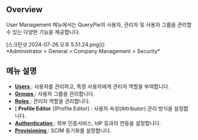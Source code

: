 ## Overview

User Management 메뉴에서는 QueryPie의 사용자, 관리자 및 사용자 그룹을 관리할 수 있는 다양한 기능을 제공합니다.
<p align="center">
<div>[스크린샷 2024-07-26 오후 5.51.24.png]()</div>
*Administrator &gt; General &gt; Company Management &gt; Security*
</p>

## 메뉴 설명

* [ **Users** ](Users) : 사용자를 관리하고, 특정 사용자에게 관리자 역할을 부여합니다.
* [ **Groups** ](Groups) : 사용자 그룹을 관리합니다.
* [ **Roles** ](Roles) : 관리자 역할을 관리합니다.
* [ **Profile Editor** ](Profile Editor) : 사용자 속성(Attributor) 관리 방식을 설정합니다.
* [ **Authentication** ](Authentication) : 외부 인증서비스, IdP 등과의 연동을 설정합니다.
* [ **Provisioning** ](Provisioning) : SCIM 동기화를 설정합니다.



